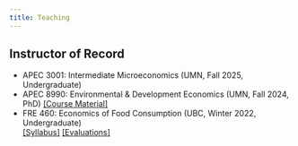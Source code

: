 ```yaml
---
title: Teaching
---
```


<!-- <img src="/img/teaching.jpg" alt="Headshot" width="310" height="275" style="float:right; margin:10px 10px 10px 10px;" /> -->

## Instructor of Record
* APEC 3001: Intermediate Microeconomics (UMN, Fall 2025, Undergraduate)
* APEC 8990: Environmental \& Development Economics (UMN, Fall 2024, PhD) [[Course Material]](https://github.com/rmadhok/enviro-dev-grad)
* FRE 460: Economics of Food Consumption (UBC, Winter 2022, Undergraduate)  
[[Syllabus]](/pdf/FRE460Syllabus-RM.pdf) [[Evaluations]](/pdf/FRE460evaluation.pdf)

<!-- ## Teaching Assistant -->
<!-- * LFS 500: Topics in PhD Microeconomics (2018-19) -->
<!-- * GPP 502: International Macroeconomics (2018-19) -->
<!-- * ECON 302: Intermediate Macroeconomics (2017-18) -->
<!-- * ECON 101: Introductory Microeconomics (2014-15) -->
<!-- * ECON 102: Introductory Macroeconomics (2014-15) -->